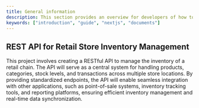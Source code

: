 ```yaml
---
title: General information
description: This section provides an overview for developers of how to get started consuming the API.
keywords: ["introduction", "guide", "nextjs", "documents"]
---
```


## REST API for Retail Store Inventory Management

This project involves creating a RESTful API to manage the inventory of a retail chain. The API will serve as a central system for handling products, categories, stock levels, and transactions across multiple store locations. By providing standardized endpoints, the API will enable seamless integration with other applications, such as point-of-sale systems, inventory tracking tools, and reporting platforms, ensuring efficient inventory management and real-time data synchronization.

<CardGrid>
  <Card
    subtitle="Prerequisites"
    title="Installation"
    description="Get started with our quick start installation guide to get tools required for consuming this API."
    href="/docs/introduction/installation"
  />
  <Card
    subtitle="Usage"
    title="Swagger"
    description="How to use a self documented Open API Web UI tool."
    href="/docs/introduction/setup"
  />
  <Card
    subtitle="Usage"
    title="Postman Collection"
    description="Visit the oficial Postman's workspace."
    href="https://aaa999-5139.postman.co/workspace/0910681a-80bc-4bc0-80d8-9f488d421ec7"
  />
</CardGrid>
